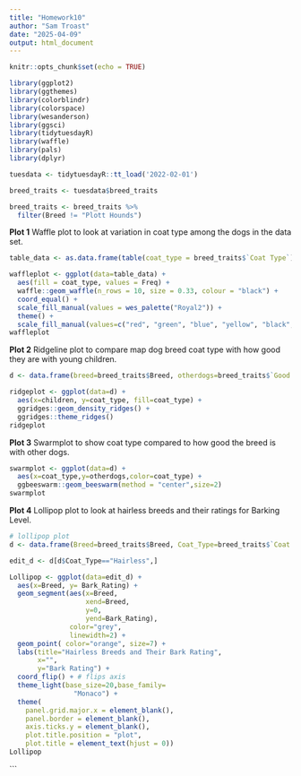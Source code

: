 ```yaml
---
title: "Homework10"
author: "Sam Troast"
date: "2025-04-09"
output: html_document
---
```


```r
knitr::opts_chunk$set(echo = TRUE)
```
```r
library(ggplot2)
library(ggthemes)
library(colorblindr)
library(colorspace)
library(wesanderson)
library(ggsci)
library(tidytuesdayR)
library(waffle)
library(pals)
library(dplyr)
```
```r
tuesdata <- tidytuesdayR::tt_load('2022-02-01')

breed_traits <- tuesdata$breed_traits

breed_traits <- breed_traits %>%
  filter(Breed != "Plott Hounds")

```
**Plot 1**
Waffle plot to look at variation in coat type among the dogs in the data set. 
```r
table_data <- as.data.frame(table(coat_type = breed_traits$`Coat Type`))

waffleplot <- ggplot(data=table_data) +
  aes(fill = coat_type, values = Freq) +
  waffle::geom_waffle(n_rows = 10, size = 0.33, colour = "black") +
  coord_equal() +
  scale_fill_manual(values = wes_palette("Royal2")) +
  theme() +
  scale_fill_manual(values=c("red", "green", "blue", "yellow", "black", "pink", "orange", "purple", "brown", "white"))
waffleplot
```
**Plot 2**
Ridgeline plot to compare map dog breed coat type with how good they are with young children.
```r
d <- data.frame(breed=breed_traits$Breed, otherdogs=breed_traits$`Good With Other Dogs`, children=breed_traits$`Good With Young Children`, coat_type=breed_traits$`Coat Type`, bark=breed_traits$`Barking Level`)

ridgeplot <- ggplot(data=d) +
  aes(x=children, y=coat_type, fill=coat_type) +
  ggridges::geom_density_ridges() +
  ggridges::theme_ridges()
ridgeplot
```
**Plot 3**
Swarmplot to show coat type compared to how good the breed is with other dogs. 
```r
swarmplot <- ggplot(data=d) +
  aes(x=coat_type,y=otherdogs,color=coat_type) +
  ggbeeswarm::geom_beeswarm(method = "center",size=2)
swarmplot
```
**Plot 4**
Lollipop plot to look at hairless breeds and their ratings for Barking Level.
```r
# lollipop plot
d <- data.frame(Breed=breed_traits$Breed, Coat_Type=breed_traits$`Coat Type`, Bark_Rating=breed_traits$`Barking Level`)

edit_d <- d[d$Coat_Type=="Hairless",]

Lollipop <- ggplot(data=edit_d) +
  aes(x=Breed, y= Bark_Rating) +
  geom_segment(aes(x=Breed,
                   xend=Breed,
                   y=0,
                   yend=Bark_Rating),
               color="grey",
               linewidth=2) +
  geom_point( color="orange", size=7) +
  labs(title="Hairless Breeds and Their Bark Rating",
       x="",
       y="Bark Rating") +
  coord_flip() + # flips axis
  theme_light(base_size=20,base_family=
                "Monaco") +
  theme(
    panel.grid.major.x = element_blank(),
    panel.border = element_blank(),
    axis.ticks.y = element_blank(),
    plot.title.position = "plot",
    plot.title = element_text(hjust = 0))
Lollipop


```


```
